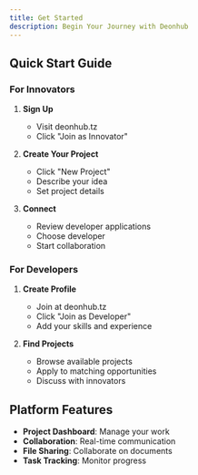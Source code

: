 ```yaml
---
title: Get Started
description: Begin Your Journey with Deonhub
---
```


## Quick Start Guide

### For Innovators

1. **Sign Up**

   - Visit deonhub.tz
   - Click "Join as Innovator"

2. **Create Your Project**

   - Click "New Project"
   - Describe your idea
   - Set project details

3. **Connect**
   - Review developer applications
   - Choose developer
   - Start collaboration

### For Developers

1. **Create Profile**

   - Join at deonhub.tz
   - Click "Join as Developer"
   - Add your skills and experience

2. **Find Projects**
   - Browse available projects
   - Apply to matching opportunities
   - Discuss with innovators

## Platform Features

- **Project Dashboard**: Manage your work
- **Collaboration**: Real-time communication
- **File Sharing**: Collaborate on documents
- **Task Tracking**: Monitor progress
